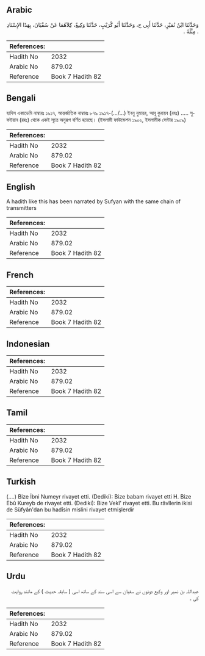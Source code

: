 ## Arabic


<div dir="rtl" lang="ar" style={{fontSize:'larger',backgroundColor:'#f8f9fa',padding:20}}>
وَحَدَّثَنَا ابْنُ نُمَيْرٍ، حَدَّثَنَا أَبِي ح، وَحَدَّثَنَا أَبُو كُرَيْبٍ، حَدَّثَنَا وَكِيعٌ، كِلاَهُمَا عَنْ سُفْيَانَ، بِهَذَا الإِسْنَادِ ‏.‏ مِثْلَهُ ‏.‏
</div>
<div style={{backgroundColor:'#f8f9fa',padding:20, marginBottom: 10}}><table> <thead> <tr> <th>References:</th> <th></th> </tr> </thead> <tbody><tr><td>Hadith No</td><td>2032</td></tr><tr><td>Arabic No</td><td>879.02</td></tr><tr><td>Reference</td><td>Book 7 Hadith 82</td></tr></tbody></table></div>

## Bengali


<div dir="ltr" lang="bn" style={{fontSize:'larger',backgroundColor:'#f8f9fa',padding:20}}>
হাদিস একাডেমি নাম্বারঃ ১৯১৭, আন্তর্জাতিক নাম্বারঃ ৮৭৯ ১৯১৭-(.../...) ইবনু নুমায়র, আবূ কুরায়ব (রহঃ) ..... সুফইয়ান (রহঃ) থেকে একই সূত্রে অনুরূপ বর্ণিত হয়েছে। (ইসলামী ফাউন্ডেশন ১৯০২, ইসলামীক সেন্টার ১৯০৯)
</div>
<div style={{backgroundColor:'#f8f9fa',padding:20, marginBottom: 10}}><table> <thead> <tr> <th>References:</th> <th></th> </tr> </thead> <tbody><tr><td>Hadith No</td><td>2032</td></tr><tr><td>Arabic No</td><td>879.02</td></tr><tr><td>Reference</td><td>Book 7 Hadith 82</td></tr></tbody></table></div>

## English


<div dir="ltr" lang="en" style={{fontSize:'larger',backgroundColor:'#f8f9fa',padding:20}}>
A hadith like this has been narrated by Sufyan with the same chain of transmitters
</div>
<div style={{backgroundColor:'#f8f9fa',padding:20, marginBottom: 10}}><table> <thead> <tr> <th>References:</th> <th></th> </tr> </thead> <tbody><tr><td>Hadith No</td><td>2032</td></tr><tr><td>Arabic No</td><td>879.02</td></tr><tr><td>Reference</td><td>Book 7 Hadith 82</td></tr></tbody></table></div>

## French


<div dir="ltr" lang="fr" style={{fontSize:'larger',backgroundColor:'#f8f9fa',padding:20}}>

</div>
<div style={{backgroundColor:'#f8f9fa',padding:20, marginBottom: 10}}><table> <thead> <tr> <th>References:</th> <th></th> </tr> </thead> <tbody><tr><td>Hadith No</td><td>2032</td></tr><tr><td>Arabic No</td><td>879.02</td></tr><tr><td>Reference</td><td>Book 7 Hadith 82</td></tr></tbody></table></div>

## Indonesian


<div dir="ltr" lang="id" style={{fontSize:'larger',backgroundColor:'#f8f9fa',padding:20}}>

</div>
<div style={{backgroundColor:'#f8f9fa',padding:20, marginBottom: 10}}><table> <thead> <tr> <th>References:</th> <th></th> </tr> </thead> <tbody><tr><td>Hadith No</td><td>2032</td></tr><tr><td>Arabic No</td><td>879.02</td></tr><tr><td>Reference</td><td>Book 7 Hadith 82</td></tr></tbody></table></div>

## Tamil


<div dir="ltr" lang="ta" style={{fontSize:'larger',backgroundColor:'#f8f9fa',padding:20}}>

</div>
<div style={{backgroundColor:'#f8f9fa',padding:20, marginBottom: 10}}><table> <thead> <tr> <th>References:</th> <th></th> </tr> </thead> <tbody><tr><td>Hadith No</td><td>2032</td></tr><tr><td>Arabic No</td><td>879.02</td></tr><tr><td>Reference</td><td>Book 7 Hadith 82</td></tr></tbody></table></div>

## Turkish


<div dir="ltr" lang="tr" style={{fontSize:'larger',backgroundColor:'#f8f9fa',padding:20}}>
(….) Bize İbni Numeyr rivayet etti. (Dediki): Bize babam rivayet etti H. Bize Ebû Kureyb de rivayet etti. (Dediki): Bize Vekî' rivayet etti. Bu râvîlerin ikisi de Süfyân'dan bu hadîsin mislini rivayet etmişlerdir
</div>
<div style={{backgroundColor:'#f8f9fa',padding:20, marginBottom: 10}}><table> <thead> <tr> <th>References:</th> <th></th> </tr> </thead> <tbody><tr><td>Hadith No</td><td>2032</td></tr><tr><td>Arabic No</td><td>879.02</td></tr><tr><td>Reference</td><td>Book 7 Hadith 82</td></tr></tbody></table></div>

## Urdu


<div dir="rtl" lang="ur" style={{fontSize:'larger',backgroundColor:'#f8f9fa',padding:20}}>
عبداللہ بن نمیر اور وکیع دونوں نے سفیان سے اسی سند کے ساتھ اسی ( سابقہ حدیث ) کے مانند روایت کی ۔
</div>
<div style={{backgroundColor:'#f8f9fa',padding:20, marginBottom: 10}}><table> <thead> <tr> <th>References:</th> <th></th> </tr> </thead> <tbody><tr><td>Hadith No</td><td>2032</td></tr><tr><td>Arabic No</td><td>879.02</td></tr><tr><td>Reference</td><td>Book 7 Hadith 82</td></tr></tbody></table></div>